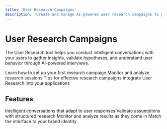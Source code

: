 ```yaml
---
title: 'User Research Campaigns'
description: 'Create and manage AI-powered user research campaigns to gather valuable customer insights'
---
```


# User Research Campaigns

The User Research tool helps you conduct intelligent conversations with your users to gather insights, validate hypotheses, and understand user behavior through AI-powered interviews.

<CardGroup cols={2}>
  <Card
    title="Create Campaign"
    icon="play"
    href="/applications/user-research/getting-started"
  >
    Learn how to set up your first research campaign
  </Card>
  <Card
    title="Manage Research"
    icon="messages"
    href="/applications/user-research/managing-research"
  >
    Monitor and analyze research sessions
  </Card>
  <Card
    title="Best Practices"
    icon="stars"
    href="/applications/user-research/best-practices"
  >
    Tips for effective research campaigns
  </Card>
  <Card
    title="API Reference"
    icon="code"
    href="/applications/user-research/api-reference/endpoints"
  >
    Integrate User Research into your applications
  </Card>
</CardGroup>

## Features

<CardGroup cols={2}>
  <Card title="AI-Powered Interviews" icon="robot">
    Intelligent conversations that adapt to user responses
  </Card>
  <Card title="Hypothesis Testing" icon="flask">
    Validate assumptions with structured research
  </Card>
  <Card title="Real-time Analysis" icon="chart-mixed">
    Monitor and analyze results as they come in
  </Card>
  <Card title="Custom Branding" icon="palette">
    Match the interface to your brand identity
  </Card>
</CardGroup> 